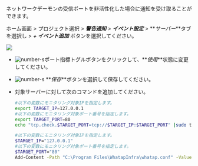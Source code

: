 ネットワークデーモンの受信ポートを非活性化した場合に通知を受け取ることができます。

ホーム画面 > プロジェクト選択 > **_警告通知_** > **_イベント設定_** > **_サーバー_**タブを選択し > **_+ イベント追加_** ボタンを選択してください。

![](/img/server-adf-tcp-port.png)

-   ![number-s](/img/number-01.png)ポート指標トグルボタンをクリックして、**_使用_**状態に変更してください。
-   ![number-s](/img/number-02.png) **_保存_**ボタンを選択して保存してください。
-   対象サーバーに対して次のコマンドを追加してください。 

    <Tabs>
      <TabItem value="lxst" label="Linux Shell">

    ```bash title=SH
    #以下の変数にモニタリング対象IPを指定します。
    export TARGET_IP=127.0.0.1
    #以下の変数にモニタリング対象ポート番号を指定します。
    export TARGET_PORT=80
    echo "tcp.check.$TARGET_PORT=tcp://$TARGET_IP:$TARGET_PORT" |sudo tee -a /usr/whatap/infra/conf/whatap.conf
    ```

    </TabItem>
      <TabItem value="wpst" label="Windows Powershell">

    ```bash title=SH
    #以下の変数にモニタリング対象IPを指定します。
    $TARGET_IP="127.0.0.1"
    #以下の変数にモニタリング対象ポート番号を指定します。
    $TARGET_PORT="80"
    Add-Content -Path "C:\Program Files\WhatapInfra\whatap.conf" -Value "tcp.check.$TARGET_PORT=tcp://$TARGET_IP:$TARGET_PORT"
    ```

    </TabItem>
      </Tabs>

<!-- 데몬형 프로세스가 bind 해서 사용하는 listen 포트가 접속이 안되면 알림을 받을 수 있습니다. -->
